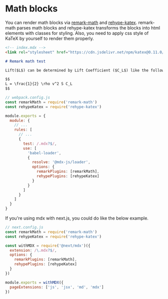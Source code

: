 # Math blocks

You can render math blocks via [remark-math](https://github.com/remarkjs/remark-math/blob/master/packages/remark-math) and [rehype-katex](https://github.com/remarkjs/remark-math/blob/master/packages/rehype-katex). remark-math parses math blocks and rehype-katex transforms the blocks into html elements with classes for styling. Also, you need to apply css style of KaTeX by yourself to render them properly.

```md
<!-- index.mdx -->
<link rel="stylesheet" href="https://cdn.jsdelivr.net/npm/katex@0.11.0/dist/katex.min.css" integrity="sha384-BdGj8xC2eZkQaxoQ8nSLefg4AV4/AwB3Fj+8SUSo7pnKP6Eoy18liIKTPn9oBYNG" crossOrigin="anonymous"/>

# Remark math test

Lift($L$) can be determined by Lift Coefficient ($C_L$) like the following equation.

$$
L = \frac{1}{2} \rho v^2 S C_L
$$
```

```js
// webpack.config.js
const remarkMath = require('remark-math')
const rehypeKatex = require('rehype-katex')

module.exports = {
  module: {
    // ...
    rules: [
      // ...
      {
        test: /.mdx?$/,
        use: [
          'babel-loader',
          {
            resolve: '@mdx-js/loader',
            options: {
              remarkPlugins: [remarkMath],
              rehypePlugins: [rehypeKatex]
            }
          }
        ]
      }
    ]
  }
}
```

If you're using mdx with next.js, you could do like the below example.

```js
// next.config.js
const remarkMath = require('remark-math')
const rehypeKatex = require('rehype-katex')

const withMDX = require('@next/mdx')({
  extension: /\.mdx?$/,
  options: {
    remarkPlugins: [remarkMath],
    rehypePlugins: [rehypeKatex]
  }
})

module.exports = withMDX({
  pageExtensions: ['js', 'jsx', 'md', 'mdx']
})
```
